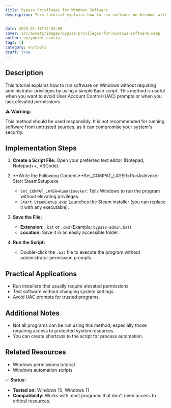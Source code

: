 ```yaml
---
title: Bypass Privileges for Windows Software
description: This tutorial explains how to run software on Windows without requiring administrator privileges by using a simple Bash script. This method is useful when you want to avoid User Account Control (UAC) prompts or when you lack elevated permissions.


date: 2025-01-16T17:54:00
cover: src/assets/images/bypass-privileges-for-windows-software.webp
author: en/yuniel-acosta
tags: []
category: en/tools
draft: true
---
```


## **Description**

This tutorial explains how to run software on Windows without requiring administrator privileges by using a simple Bash script. This method is useful when you want to avoid User Account Control (UAC) prompts or when you lack elevated permissions.

⚠️ **Warning:**

This method should be used responsibly. It is not recommended for running software from untrusted sources, as it can compromise your system's security.

## **Implementation Steps**

1. **Create a Script File:**
Open your preferred text editor (Notepad, Notepad++, VSCode).
2. **Write the Following Content:**Set_COMPAT_LAYER=RunAsInvoker
Start SteamSetup.exe

    - `Set_COMPAT_LAYER=RunAsInvoker`: Tells Windows to run the program without elevating privileges.
    - `Start SteamSetup.exe`: Launches the Steam installer (you can replace it with any executable).

3. **Save the File:**

    - **Extension:** `.bat` or `.cmd` (Example: `bypass-admin.bat`)
    - **Location:** Save it in an easily accessible folder.

4. **Run the Script:**

    - Double-click the `.bat` file to execute the program without administrator permission prompts.

## **Practical Applications**

- Run installers that usually require elevated permissions.
- Test software without changing system settings.
- Avoid UAC prompts for trusted programs.

## **Additional Notes**

- Not all programs can be run using this method, especially those requiring access to protected system resources.
- You can create shortcuts to the script for process automation.

## **Related Resources**

- Windows permissions tutorial
- Windows automation scripts

✅ **Status:**

- **Tested on:** Windows 10, Windows 11
- **Compatibility:** Works with most programs that don't need access to critical resources.
